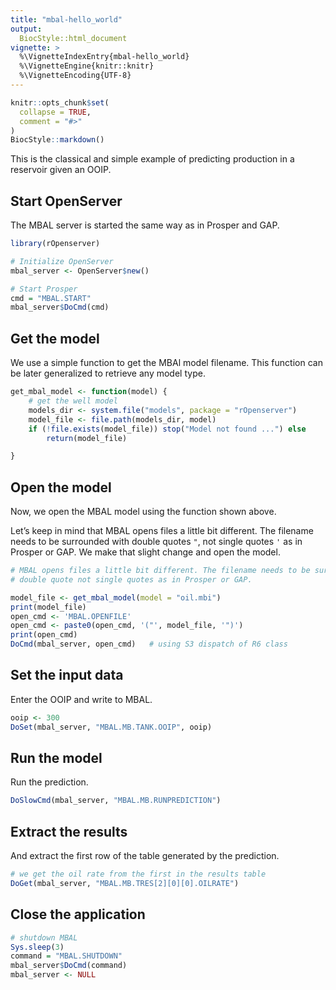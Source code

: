 ```yaml
---
title: "mbal-hello_world"
output: 
  BiocStyle::html_document
vignette: >
  %\VignetteIndexEntry{mbal-hello_world}
  %\VignetteEngine{knitr::knitr}
  %\VignetteEncoding{UTF-8}
---
```



```r
knitr::opts_chunk$set(
  collapse = TRUE,
  comment = "#>"
)
BiocStyle::markdown()
```


This is the classical and simple example of predicting production in a reservoir given an OOIP.


## Start OpenServer
The MBAL server is started the same way as in Prosper and GAP.

```r
library(rOpenserver)

# Initialize OpenServer
mbal_server <- OpenServer$new()

# Start Prosper
cmd = "MBAL.START"
mbal_server$DoCmd(cmd)
```


## Get the model
We use a simple function to get the MBAl model filename. This function can be later generalized to retrieve any model type.

```r
get_mbal_model <- function(model) {
    # get the well model
    models_dir <- system.file("models", package = "rOpenserver")
    model_file <- file.path(models_dir, model)
    if (!file.exists(model_file)) stop("Model not found ...") else
        return(model_file)

}
```


## Open the model
Now, we open the MBAL model using the function shown above.

Let's keep in mind that MBAL opens files a little bit different. The filename needs to be surrounded with double quotes `"`, not single quotes `'` as in Prosper or GAP. We make that slight change and open the model.

```r
# MBAL opens files a little bit different. The filename needs to be surrounded with 
# double quote not single quotes as in Prosper or GAP.

model_file <- get_mbal_model(model = "oil.mbi")
print(model_file)
open_cmd <- 'MBAL.OPENFILE'
open_cmd <- paste0(open_cmd, '("', model_file, '")')
print(open_cmd)
DoCmd(mbal_server, open_cmd)   # using S3 dispatch of R6 class
```


## Set the input data
Enter the OOIP and write to MBAL.

```r
ooip <- 300
DoSet(mbal_server, "MBAL.MB.TANK.OOIP", ooip)
```


## Run the model
Run the prediction.

```r
DoSlowCmd(mbal_server, "MBAL.MB.RUNPREDICTION")
```


## Extract the results
And extract the first row of the table generated by the prediction.

```r
# we get the oil rate from the first in the results table
DoGet(mbal_server, "MBAL.MB.TRES[2][0][0].OILRATE")
```


## Close the application

```r
# shutdown MBAL
Sys.sleep(3)
command = "MBAL.SHUTDOWN"
mbal_server$DoCmd(command)
mbal_server <- NULL
```


